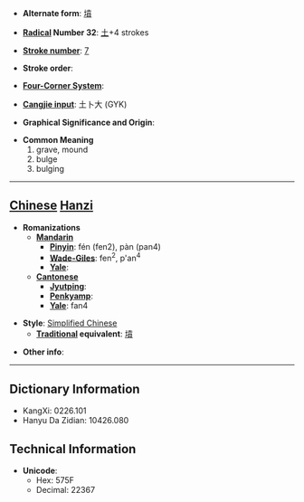 * '''Alternate form''': [[墳]]

* '''[[Wiktionary:Chinese radical index| Radical]] Number 32''': [[Wiktionary:Chinese radical index 土|土]]+4 strokes

* '''[[Wiktionary:Chinese total strokes index|Stroke number]]''': [[Wiktionary:Chinese total strokes index 7|7]]

* '''Stroke order''': 

* '''[[Wiktionary:Chinese four corner index|Four-Corner System]]''': 

* '''[[Wiktionary:Chinese Cangjie index|Cangjie input]]''': 土卜大 (GYK)

* '''Graphical Significance and Origin''': 

* '''Common Meaning'''
*#grave, mound
*# bulge
*# bulging


----

== [[Chinese]] [[Hanzi]] ==

* '''Romanizations'''
** '''[[Mandarin]]'''
*** '''[[Pinyin]]''': fén (fen2), pàn (pan4)
*** '''[[Wade-Giles]]''': fen<sup>2</sup>, p'an<sup>4</sup>
*** '''[[Yale]]''': 
** '''[[Cantonese]]'''
*** '''[[Jyutping]]''':
*** '''[[Penkyamp]]''': 
*** '''[[Yale]]''': fan4

* '''Style''': [[Simplified Chinese]] 
** '''[[Traditional Chinese|Traditional]] equivalent''': [[墳]]

* '''Other info''': 

----

== Dictionary Information ==

* KangXi: 0226.101
* Hanyu Da Zidian: 10426.080

== Technical Information ==

* '''Unicode''':
** Hex: 575F
** Decimal: 22367